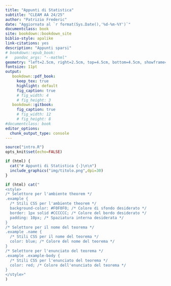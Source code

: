 ```yaml
--- 
title: "Appunti di Statistica"
subtitle: "CLEAM AA 24/25"
author: "Patrizio Frederic"
date: "Aggiornato al `r format(Sys.Date(),'%d-%m-%Y')`"
documentclass: book
site: bookdown::bookdown_site
biblio-style: apalike
link-citations: yes
description: "Appunti sparsi"
# bookdown::epub_book:
#   pandoc_args: "--mathml"
geometry: "left=2.5cm, right=2.5cm, top=4.5cm, bottom=4.5cm, showframe=false, showcrop=true"
fontsize: 11pt
output:
   bookdown::pdf_book:
     keep_tex: true
     highlight: default
     fig_caption: true
     # fig_width: 4
     # fig_height: 3
   bookdown::gitbook:
     fig_caption: true
     # fig_width: 12
     # fig_height: 8
#documentclass: book
editor_options: 
  chunk_output_type: console
---
```


```r


source("intro.R")
opts_knit$set(echo=FALSE)

```


```r
if (html) {
  cat("# Appunti di Statistica {-}\n\n")
  include_graphics("img/titolo.png",dpi=30)
}
```

```r

if (html) cat("
<style>
/* Selettore per l'ambiente theorem */
.example {
  /* Stili CSS per l'ambiente theorem */
  background-color: #F0F0F0; /* Colore di sfondo desiderato */
  border: 1px solid #CCCCCC; /* Colore del bordo desiderato */
  padding: 10px; /* Spaziatura interna desiderata */
}
/* Selettore per il nome del teorema */
.example .name {
  /* Stili CSS per il nome del teorema */
  color: blue; /* Colore del nome del teorema */
}
/* Selettore per l'enunciato del teorema */
.example .example-body {
  /* Stili CSS per l'enunciato del teorema */
  color: red; /* Colore dell'enunciato del teorema */
}
</style>"
)
```

